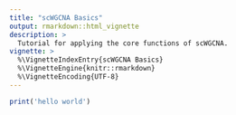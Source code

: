 ```yaml
---
title: "scWGCNA Basics"
output: rmarkdown::html_vignette
description: >
  Tutorial for applying the core functions of scWGCNA.
vignette: >
  %\VignetteIndexEntry{scWGCNA Basics}
  %\VignetteEngine{knitr::rmarkdown}
  %\VignetteEncoding{UTF-8}
---
```


```r
print('hello world')
```
